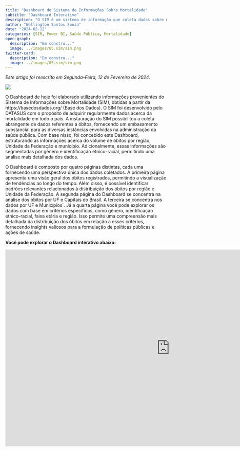 ```yaml
---
title: "Dashboard de Sistema de Informações Sobre Mortalidade"
subtitle: "Dashboard Interativo"
description: "O SIM é um sistema de informação que coleta dados sobre mortalidade em todo o território nacional. Este Dashboard foi desenvolvido para fornecer uma visão abrangente dos dados coletados, permitindo a análise de tendências e a identificação de padrões relevantes."
author: "Wellington Santos Souza"
date: "2024-02-12"
categories: [SIM, Power BI, Saúde Pública, Mortalidade]
open-graph:
  description: "Em constru..."
  image: ../images/05.sim/sim.png
twitter-card:
  description: "Em constru..."
  image: ../images/05.sim/sim.png
---
```

*Este artigo foi reescrito em Segunda-Feira, 12 de Fevereiro de 2024.*

![](../images/05.sim/sim.png)

O Dashboard de hoje foi elaborado utilizando informações provenientes do Sistema de Informações sobre Mortalidade (SIM), obtidas a partir da https://basedosdados.org/ (Base dos Dados). O SIM foi desenvolvido pelo DATASUS com o propósito de adquirir regularmente dados acerca da mortalidade em todo o país. A instauração do SIM possibilitou a coleta abrangente de dados referentes a óbitos, fornecendo um embasamento substancial para as diversas instâncias envolvidas na administração da saúde pública. Com base nisso, foi concebido este Dashboard, estruturando as informações acerca do volume de óbitos por região, Unidade da Federação e município. Adicionalmente, essas informações são segmentadas por gênero e identificação étnico-racial, permitindo uma análise mais detalhada dos dados.

O Dashboard é composto por quatro páginas distintas, cada uma fornecendo uma perspectiva única dos dados coletados. A primeira página apresenta uma visão geral dos óbitos registrados, permitindo a visualização de tendências ao longo do tempo. Além disso, é possível identificar padrões relevantes relacionados à distribuição dos óbitos por região e Unidade da Federação. A segunda página do Dashboard se concentra na análise dos óbitos por UF e Capitais do Brasil. A terceira se concentra nos dados por UF e Municípios´. Já a quarta página você pode explorar os dados com base em critérios específicos, como gênero, identificação étnico-racial, faixa etária e região. Isso permite uma compreensão mais detalhada da distribuição dos óbitos em relação a esses critérios, fornecendo insights valiosos para a formulação de políticas públicas e ações de saúde.

**Você pode explorar o Dashboard interativo abaixo:**

<iframe title="Sistema de Informações sobre Mortalidade" width="1024" height="612" src="https://app.powerbi.com/view?r=eyJrIjoiMDFkNDVlNmEtOTA3MC00ZmFjLWIwMWYtOWQ1NzZlZjVmOWY5IiwidCI6IjkzMTA1Y2MzLTI4OTctNDdlMC1iMjY1LWRkZWQ1ODg2MTU2YSIsImMiOjZ9" frameborder="0" allowFullScreen="true"></iframe>